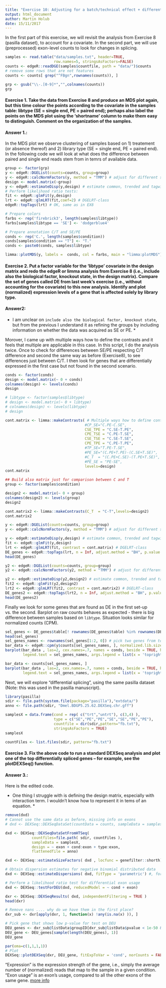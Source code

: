 ```yaml
---
title: "Exercise 10: Adjusting for a batch/technical effect + differential exon usage"
output: html_document
author: Martin Holub
date: 15/11/2017
---
```


In the first part of this exercise, we will revisit the analysis from Exercise 8 (pasilla dataset), to account for a covariate.  In the second part, we will use (preprocessed) exon-level counts to look for changes in splicing.

```r
samples <- read.table("data/samples.txt", header=TRUE,
                      row.names=5, stringsAsFactors=FALSE)
counts <- edgeR::readDGE(samples$countfile, path = "data/")$counts
# remove some rows that are not features
counts <- counts[ grep("^FBgn",rownames(counts)), ]

grp <- gsub("\\-.[0-9]*","",colnames(counts))
grp
```

#### Exercise 1. Take the data from Exercise 8 and produce an MDS plot again, but this time colour the points according to the covariate in the samples table: libtype (SE = single end, PE = paired end); perhaps also label the points on the MDS plot using the 'shortname' column to make them easy to distinguish.  Comment on the organization of the samples.

#### Answer 1.:

In the MDS plot we observe clustering of samples based on 1) treatement (or absence thereof) and 2) library type (SE = single end, PE = paired end). In the following code we will look at what does the difference between paired and single end reads stem from in temrs of available data.


``` r
group <- factor(grp)
y <- edgeR::DGEList(counts=counts, group=group) 
y <- edgeR::calcNormFactors(y, method = "TMM") # adjust for different sizes of libraries
design <- model.matrix(~group)
y <- edgeR::estimateDisp(y,design) # estimate common, trended and tagwise dispersion
# Perform likelihood ratio tests:
fit <- edgeR::glmFit(y,design)
lrt <- edgeR::glmLRT(fit,coef=2) # DGELRT-class
edgeR::topTags(lrt) # OK, same as in EX8
```

``` r
# Prepare colors
farbs <- rep('firebrick3', length(samples$libtype))
farbs[samples$libtype == 'SE'] <- 'dodgerblue4'

# Prepare annotation C/T and SE/PE
conds <- rep('C.', length(samples$condition))
conds[samples$condition == "T"] <- "T."
conds <- paste0(conds, samples$libtype)

limma::plotMDS(y, labels =  conds, col = farbs, main = "limma:plotMDS")
```

#### Exercise 2. Put a factor variable for the 'libtype' covariate in the design matrix and redo the edgeR or limma analysis from Exercise 8 (i.e., include also the biological factor, knockout state, in the design matrix).  Compare the set of genes called DE from last week's exercise (i.e., without accounting for the covariate) to this new analysis.  Identify and plot (normalized) expression levels of a gene that is affected solely by library type.

#### Answer2:

* I am unclear on `include also the biological factor, knockout state`, but from the previous I understand it as refining the groups by including information on whether the data was acquired as SE or PE. *

Morover, I came up with multiple ways how to define the contrasts and it feels that multiple are applicable in this case. In this script, I do the analysis twice. Once to check for differences between SE/PE respecting C/T difference and second the same way as before (Exercise8), to see differences just between C/T. I then look for genes that are differentially expressed in the first case but not found in the second scenario.

``` r
conds <- factor(conds)
design <- model.matrix(~ 0 + conds)
colnames(design) <- levels(conds)
design

# libtype <- factor(samples$libtype)
# design <- model.matrix(~ 0 + libtype)
# colnames(design) <- levels(libtype)
# design

cont.matrix <- limma::makeContrasts( # Multiple ways how to define conttrasts
                                    #CP_SE="C.PE-C.SE",
                                    CSE_TPE = "C.SE-T.PE",
                                    CPE_TSE = "C.PE-T.SE",
                                    CSE_TSE = "C.SE-T.SE",
                                    CPE_TPE = "C.PE-T.PE",
                                    #TP_SE="T.PE-T.SE",
                                    #PE_SE="(C.PE+T.PE)-(C.SE+T.SE)",
                                    #C_T  = "(C.PE+C.SE)-(T.PE+T.SE)",
                                    #PE_SE = "PE-SE",
                                    levels=design)
cont.matrix

## Build also matrix just for comparison between C and T
group <- factor(samples$condition)

design2 <- model.matrix(~ 0 + group)
colnames(design2) <- levels(group)
design2

cont.matrix2 <- limma::makeContrasts(C_T  = "C-T",levels=design2)
cont.matrix2

```

``` r
y <- edgeR::DGEList(counts=counts, group=group) 
y <- edgeR::calcNormFactors(y, method = "TMM") # adjust for different sizes of libraries

y <- edgeR::estimateDisp(y,design) # estimate common, trended and tagwise dispersion
fit <- edgeR::glmFit(y,design)
lrt <- edgeR::glmLRT(fit, contrast = cont.matrix) # DGELRT-class
DE_genes <- edgeR::topTags(lrt, n = Inf, adjust.method = "BH", p.value = 0.01)# Take all genes with p < threshold
head(DE_genes)
```


``` r
y2 <- edgeR::DGEList(counts=counts, group=group) 
y2 <- edgeR::calcNormFactors(y2, method = "TMM") # adjust for different sizes of libraries

y2 <- edgeR::estimateDisp(y2,design2) # estimate common, trended and tagwise dispersion
fit2 <- edgeR::glmFit(y2,design2)
lrt2 <- edgeR::glmLRT(fit2, contrast = cont.matrix2) # DGELRT-class
DE_genes2 <- edgeR::topTags(lrt2, n = Inf, adjust.method = "BH", p.value = 0.01)# Take all genes with p < threshold
head(DE_genes2)
```

Finally we look for some genes that are found as DE in the first set-up vs. the second. Barplot on raw counts behaves as expected - there is big difference between samples based on `libtype`. Situation looks  similar for normalized counts (CPM).

``` r

sel_genes <- DE_genes$table[! rownames(DE_genes$table) %in% rownames(DE_genes2), ] # Select genes acording to criterion (see above)
head(sel_genes)
sel_genes_names <- rownames(sel_genes[1:2, 0]) # pick two genes from top
bar_data <- edgeR::cpm(y$counts[sel_genes_names, ], normalized.lib.sizes = FALSE, log = FALSE) # cf. https://support.bioconductor.org/p/46779/
barplot(bar_data , las=2, cex.names=.7, names = conds, beside = TRUE, horiz = FALSE, main = 'gene CPM',
        legend.text = sel_genes_names, args.legend = list(x = 'topright'))

bar_data <- counts[sel_genes_names, ] 
barplot(bar_data , las=2, cex.names=.7, names = conds, beside = TRUE, horiz = FALSE, main = 'Raw Counts',
        legend.text = sel_genes_names, args.legend = list(x = 'topright'))
```

Next, we will explore "differential splicing", using the same pasilla dataset (Note: this was used in the pasilla manuscript).

```r
library(pasilla)
sdir <- file.path(system.file(package="pasilla"),"extdata/")
anno <- file.path(sdir, "Dmel.BDGP5.25.62.DEXSeq.chr.gff")

samplesX = data.frame(cond = rep( c("trt","untrt"), c(3,4) ),
                      type = c("SE","PE","PE","SE","SE","PE","PE"),
                      countfile = dir(sdir,pattern="fb.txt"),
                      stringsAsFactors = TRUE)
samplesX

countFiles <- list.files(sdir, pattern="fb.txt")
```

#### Exercise 3. Fix the above code to run a standard DEXSeq analysis and plot one of the top differentially spliced genes -- for example, see the plotDEXSeq() function.

#### Answer 3.:
Here is the edited code. 

* One thing I struggle with is defining the design matrix, especially with interaction term. I wouldn't know how to represent it in tems of an equation. *

```r
remove(dxd)
# Cannot use the same data as before, missing info on exons
# dxd <- DEXSeq::DEXSeqDataSet(countData = counts, sampleData = samples[, c('condition', 'libtype')])

dxd <- DEXSeq::DEXSeqDataSetFromHTSeq(
            countfiles=file.path( sdir, countFiles ),
            sampleData = samplesX,
            design = ~ exon + cond:exon + type:exon,
            flattenedfile = anno)

dxd <- DEXSeq::estimateSizeFactors( dxd , locfunc = genefilter::shorth) #locfunc = median

# Obtain dispersion estimates for negative binomial distributed data
dxd <- DEXSeq::estimateDispersions( dxd, fitType = 'parametric') #, formula = dxd@design)

```

``` r
# Perform a likelihood ratio test for differential exon usage
dxd <- DEXSeq::testForDEU(dxd, reducedModel = ~ cond + exon)
```

```r
dxr <- DEXSeq::DEXSeqResults( dxd, independentFiltering = TRUE )
head(dxr)
```


``` r
# Remove nans .... why do we have them in the first place?
dxr_sub <- dxr[apply(dxr, 1, function(x) !any(is.na(x) )), ]

# Pick gene that shows low p-value for test on DEU
DEU_genes <- dxr_sub@listData$groupID[dxr_sub@listData$pvalue < 1e-50 & ! is.na(dxr_sub@listData$pvalue)]
DEU_gene <- DEU_genes[sample(length(DEU_genes), 1)]
DEU_gene

par(oma=c(1,1,1,1))
# Plot
DEXSeq::plotDEXSeq(dxr, DEU_gene, fitExpToVar = 'cond', norCounts = FALSE, splicing = TRUE, displayTranscripts = TRUE, names = TRUE, legend = TRUE)
```


"Expression" is the expression strength of the gene, i.e., simply the average number of (normalized) reads that map to the sample in a given condition. "Exon usage" is an exon's usage, compared to all the other exons of the same gene. [more info](https://support.bioconductor.org/p/64007/)
